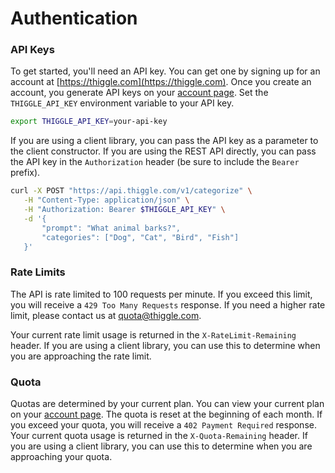 # Authentication

### API Keys
To get started, you'll need an API key. You can get one by signing up for an account at [https://thiggle.com](https://thiggle.com). Once you create an account, you generate API keys on your [account page](https://thiggle.com/account). Set the `THIGGLE_API_KEY` environment variable to your API key.

```bash
export THIGGLE_API_KEY=your-api-key
```

If you are using a client library, you can pass the API key as a parameter to the client constructor. If you are using the REST API directly, you can pass the API key in the `Authorization` header (be sure to include the `Bearer` prefix).

  ```bash copy
  curl -X POST "https://api.thiggle.com/v1/categorize" \
     -H "Content-Type: application/json" \
     -H "Authorization: Bearer $THIGGLE_API_KEY" \
     -d '{
         "prompt": "What animal barks?",
         "categories": ["Dog", "Cat", "Bird", "Fish"]
     }'
  ```

### Rate Limits

The API is rate limited to 100 requests per minute. If you exceed this limit, you will receive a `429 Too Many Requests` response. If you need a higher rate limit, please contact us at [quota@thiggle.com](mailto:quota@thiggle.com).

Your current rate limit usage is returned in the `X-RateLimit-Remaining` header. If you are using a client library, you can use this to determine when you are approaching the rate limit.

### Quota

Quotas are determined by your current plan. You can view your current plan on your [account page](https://thiggle.com/account). The quota is reset at the beginning of each month. If you exceed your quota, you will receive a `402 Payment Required` response. Your current quota usage is returned in the `X-Quota-Remaining` header. If you are using a client library, you can use this to determine when you are approaching your quota.